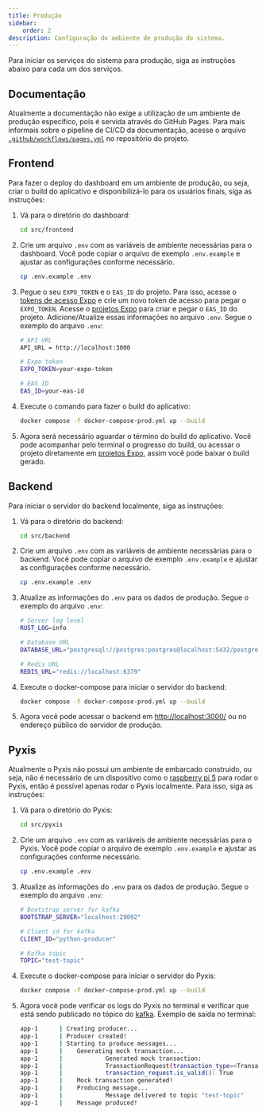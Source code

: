 ```yaml
---
title: Produção
sidebar:
    order: 2
description: Configuração do ambiente de produção do sistema.
---
```


Para iniciar os serviços do sistema para produção, siga as instruções abaixo para cada um dos serviços.


## Documentação

Atualmente a documentação não exige a utilização de um ambiente de produção específico, pois é servida através do GitHub Pages. Para mais informais sobre o pipeline de CI/CD da documentação, acesse o arquivo [`.github/workflows/pages.yml`](https://github.com/Inteli-College/2024-1B-T02-EC10-G03/blob/main/.github/workflows/pages.yml) no repositório do projeto.

## Frontend

Para fazer o deploy do dashboard em um ambiente de produção, ou seja, criar o build do aplicativo e disponibilizá-lo para os usuários finais, siga as instruções:

<Steps>

1.  Vá para o diretório do dashboard:

    ```bash title="Terminal"
    cd src/frontend
    ```

2.  Crie um arquivo `.env` com as variáveis de ambiente necessárias para o dashboard. Você pode copiar o arquivo de exemplo `.env.example` e ajustar as configurações conforme necessário.

    ```bash title="Terminal"
    cp .env.example .env
    ```

3.  Pegue o seu `EXPO_TOKEN` e o `EAS_ID` do projeto. Para isso, acesse o [tokens de acesso Expo](https://expo.dev/accounts/[account]/settings/access-tokens) e crie um novo token de acesso para pegar o `EXPO_TOKEN`. Acesse o [projetos Expo](https://expo.dev/accounts/[account]/projects) para criar e pegar o `EAS_ID` do projeto. Adicione/Atualize essas informações no arquivo `.env`. Segue o exemplo do arquivo `.env`:

    ```bash title=".env"
    # API URL
    API_URL = http://localhost:3000

    # Expo token
    EXPO_TOKEN=your-expo-token

    # EAS ID
    EAS_ID=your-eas-id
    ```

4.  Execute o comando para fazer o build do aplicativo:

    ```bash title="Terminal"
    docker compose -f docker-compose-prod.yml up --build
    ```

5.  Agora será necessário aguardar o término do build do aplicativo. Você pode acompanhar pelo terminal o progresso do build, ou acessar o projeto diretamente em [projetos Expo](https://expo.dev/accounts/[account]/projects), assim você pode baixar o build gerado.

</Steps>

## Backend

Para iniciar o servidor do backend localmente, siga as instruções:

<Steps>

1.  Vá para o diretório do backend:

    ```bash title="Terminal"
    cd src/backend
    ```

2.  Crie um arquivo `.env` com as variáveis de ambiente necessárias para o backend. Você pode copiar o arquivo de exemplo `.env.example` e ajustar as configurações conforme necessário.

    ```bash title="Terminal"
    cp .env.example .env
    ```

3.  Atualize as informações do `.env` para os dados de produção. Segue o exemplo do arquivo `.env`:

    ```bash title=".env"
    # Server log level
    RUST_LOG=info

    # Database URL
    DATABASE_URL="postgresql://postgres:postgres@localhost:5432/postgres?schema=public"

    # Redis URL
    REDIS_URL="redis://localhost:6379"
    ```

4.  Execute o docker-compose para iniciar o servidor do backend:

    ```bash title="Terminal"
    docker compose -f docker-compose-prod.yml up --build
    ```

5.  Agora você pode acessar o backend em [http://localhost:3000/](http://localhost:3000/) ou no endereço público do servidor de produção.

</Steps>

## Pyxis

Atualmente o Pyxis não possui um ambiente de embarcado construido, ou seja, não é necessário de um dispositivo como o [raspberry pi 5](https://www.raspberrypi.com/products/raspberry-pi-5/) para rodar o Pyxis, então é possível apenas rodar o Pyxis localmente. Para isso, siga as instruções:

<Steps>

1.  Vá para o diretório do Pyxis:

    ```bash title="Terminal"
    cd src/pyxis
    ```

2.  Crie um arquivo `.env` com as variáveis de ambiente necessárias para o Pyxis. Você pode copiar o arquivo de exemplo `.env.example` e ajustar as configurações conforme necessário.

    ```bash title="Terminal"
    cp .env.example .env
    ```

3.  Atualize as informações do `.env` para os dados de produção. Segue o exemplo do arquivo `.env`:

    ```bash title=".env"
    # Bootstrap server for kafka
    BOOTSTRAP_SERVER="localhost:29092"

    # Client id for kafka
    CLIENT_ID="python-producer"

    # Kafka topic
    TOPIC="test-topic"
    ```

4.  Execute o docker-compose para iniciar o servidor do Pyxis:

    ```bash title="Terminal"
    docker compose -f docker-compose-prod.yml up --build
    ```

5.  Agora você pode verificar os logs do Pyxis no terminal e verificar que está sendo publicado no tópico do [kafka](https://kafka.apache.org/). Exemplo de saída no terminal:

    ```bash title="Terminal"
    app-1      | Creating producer...
    app-1      | Producer created!
    app-1      | Starting to produce messages...
    app-1      |    Generating mock transaction...
    app-1      |            Generated mock transaction:
    app-1      |            TransactionRequest(transaction_type=<TransactionType.OUT: 'OUT'>, employee_uuid='employee_123', patient_uuid='patient_456', pyxis_uuid='pyxis_789', medicine_id='med_789', quantity=5, created_at='2024-05-14T05:31:50.570284', validation_video_path='s3/path/to/video', open_at='2024-05-14T05:31:50.570293', finished_at='2024-05-14T05:31:52.571064')
    app-1      |            transaction_request.is_valid(): True
    app-1      |    Mock transaction generated!
    app-1      |    Producing message...
    app-1      |            Message delivered to topic "test-topic"
    app-1      |    Message produced!
    ```

</Steps>
